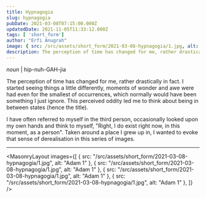 ```yaml
---
title: Hypnagogia
slug: hypnagogia
pubDate: 2021-03-08T07:15:00.000Z
updatedDate: 2021-11-05T11:33:12.000Z
tags: [ 'short_form']
author: "Erfi Anugrah"
image: { src: /src/assets/short_form/2021-03-08-hypnagogia/1.jpg, alt: Hypnagogia 5, positionx: 75%, positiony: 0% }
description: The perception of time has changed for me, rather drastically in fact. I started seeing things a little bit differently, moments of wonder and awe was had even for the smallest of occurences, which normally would have been something I just ignore.
---
```


*noun* | hip-nuh-GAH-jia

The perception of time has changed for me, rather drastically in fact. I started seeing things a little differently, moments of wonder and awe were had even for the smallest of occurrences, which normally would have been something I just ignore. This perceived oddity led me to think about being in between states (hence the title).

I have often referred to myself in the third person, occasionally looked upon my own hands and think to myself, "Right, I do exist right now, in this moment, as a person". Taken around a place I grew up in, I wanted to evoke that sense of derealisation in this series of images.

---

<MasonryLayout images={[
    { src: "/src/assets/short_form/2021-03-08-hypnagogia/1.jpg", alt: "Adam 1" },
    { src: "/src/assets/short_form/2021-03-08-hypnagogia/1.jpg", alt: "Adam 1" },
    { src: "/src/assets/short_form/2021-03-08-hypnagogia/1.jpg", alt: "Adam 1" },
    { src: "/src/assets/short_form/2021-03-08-hypnagogia/1.jpg", alt: "Adam 1" },
]} />